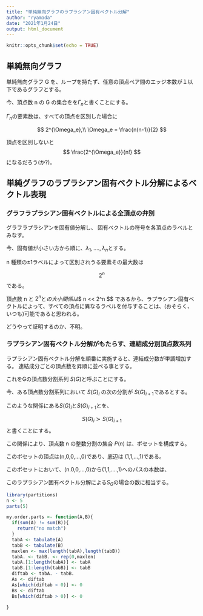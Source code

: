```yaml
---
title: "単純無向グラフのラプラシアン固有ベクトル分解"
author: "ryamada"
date: "2021年1月24日"
output: html_document
---
```


```r
knitr::opts_chunk$set(echo = TRUE)
```

## 単純無向グラフ

単純無向グラフ G を、ループを持たず、任意の頂点ペア間のエッジ本数が１以下であるグラフとする。

今、頂点数 n の G の集合をを$\Gamma_n$と書くことにする。

$\Gamma_n$の要素数は、すべての頂点を区別した場合に

$$
2^{\Omega_e},\\
\Omega_e = \frac{n(n-1)}{2}
$$

頂点を区別しないと
$$
\frac{2^{\Omega_e}}{n!}
$$
になるだろう(か?)。

## 単純グラフのラプラシアン固有ベクトル分解によるベクトル表現

### グラフラプラシアン固有ベクトルによる全頂点の弁別

グラフラプラシアンを固有値分解し、
固有ベクトルの符号を各頂点のラベルとみなす。

今、固有値が小さい方から順に、$\lambda_1,....,\lambda_n$とする。

n 種類の$\pm 1$ラベルによって区別されうる要素その最大数は

$$
2^n
$$
である。

頂点数 n と $2^n$と$の大小関係は
$$
n << 2^n 
$$
であるから、ラプラシアン固有ベクトルによって、すべての頂点に異なるラベルを付与することは、(おそらく、いつも)可能であると思われる。

どうやって証明するのか、不明。

### ラプラシアン固有ベクトル分解がもたらす、連結成分別頂点数系列

ラプラシアン固有ベクトル分解を順番に実施すると、連結成分数が単調増加する。
連結成分ごとの頂点数を昇順に並べる事とする。

これをGの頂点数分割系列 $S(G)$と呼ぶことにする。

今、ある頂点数分割系列において
$S(G)_i$ の次の分割が $S(G)_{i+1}$であるとする。

このような関係にある$S(G)_i$と$S(G)_{i+1}$とを、

$$
S(G)_i \succ S(G)_{i+1}
$$
と書くことにする。

この関係により、頂点数 n の整数分割の集合 $P(n)$ は、ポセットを構成する。

このポセットの頂点は(n,0,0,...,0)であり、底辺は (1,1,...,1)である。

このポセットにおいて、(n.0,0,...,0)から(1,1,....,1)へのパスの本数は、

このラプラシアン固有ベクトル分解による$S_G$の場合の数に相当する。

```r
library(partitions)
n <- 5
parts(5)
```

```r
my.order.parts <- function(A,B){
  if(sum(A) != sum(B)){
    return("no match")
  }
  tabA <- tabulate(A)
  tabB <- tabulate(B)
  maxlen <- max(length(tabA),length(tabB))
  tabA. <- tabB. <- rep(0,maxlen)
  tabA.[1:length(tabA)] <- tabA 
  tabB.[1:length(tabB)] <- tabB
  diftab <- tabA. - tabB.
  As <- diftab
  As[which(diftab < 0)] <- 0
  Bs <- diftab
  Bs[which(diftab > 0)] <- 0
  
}

```



